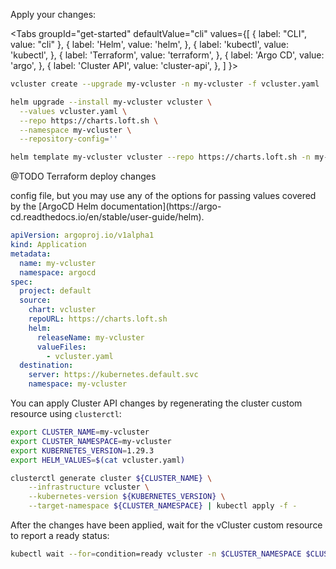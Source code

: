 
Apply your changes:

<Tabs
  groupId="get-started"
  defaultValue="cli"
  values={[
	{ label: "CLI", value: "cli" },
    { label: 'Helm', value: 'helm', },
    { label: 'kubectl', value: 'kubectl', },
    { label: 'Terraform', value: 'terraform', },
    { label: 'Argo CD', value: 'argo', },
    { label: 'Cluster API', value: 'cluster-api', },
  ]
}>
<TabItem value="cli">

```bash
vcluster create --upgrade my-vcluster -n my-vcluster -f vcluster.yaml
```

</TabItem>
<TabItem value="helm">

```bash
helm upgrade --install my-vcluster vcluster \
  --values vcluster.yaml \
  --repo https://charts.loft.sh \
  --namespace my-vcluster \
  --repository-config=''
```

</TabItem>
<TabItem value="kubectl">

```bash
helm template my-vcluster vcluster --repo https://charts.loft.sh -n my-vcluster -f vcluster.yaml | kubectl apply -f -
```

</TabItem>
<TabItem value="terraform">

@TODO Terraform deploy changes

</TabItem>
<TabItem value="argo">
config file, but you may use any of the options for passing values covered by the
[ArgoCD Helm documentation](https://argo-cd.readthedocs.io/en/stable/user-guide/helm).

```yaml
apiVersion: argoproj.io/v1alpha1
kind: Application
metadata:
  name: my-vcluster
  namespace: argocd
spec:
  project: default
  source:
    chart: vcluster
    repoURL: https://charts.loft.sh
    helm:
      releaseName: my-vcluster
      valueFiles:
        - vcluster.yaml
  destination:
    server: https://kubernetes.default.svc
    namespace: my-vcluster
```

</TabItem>
<TabItem value="cluster-api">

You can apply Cluster API changes by regenerating the cluster custom resource using `clusterctl`:
```bash
export CLUSTER_NAME=my-vcluster
export CLUSTER_NAMESPACE=my-vcluster
export KUBERNETES_VERSION=1.29.3
export HELM_VALUES=$(cat vcluster.yaml)

clusterctl generate cluster ${CLUSTER_NAME} \
    --infrastructure vcluster \
    --kubernetes-version ${KUBERNETES_VERSION} \
    --target-namespace ${CLUSTER_NAMESPACE} | kubectl apply -f -
```

After the changes have been applied, wait for the vCluster custom resource to report a ready status:
```bash
kubectl wait --for=condition=ready vcluster -n $CLUSTER_NAMESPACE $CLUSTER_NAME --timeout=300s
```

</TabItem>
</Tabs>
